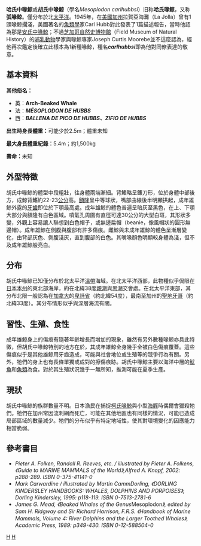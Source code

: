 {{Speciesbox 
| taxon = Mesoplodon carlhubbsi
| authority = Moore, 1963
| status = DD
| image = Hubb's_beaked_whale_size.svg
| image_caption = 與人類體型的對比
}}
'''哈氏中喙鯨'''或'''胡氏中喙鯨'''（學名''Mesoplodon carlhubbsi''）旧称'''哈氏喙鲸'''，又称'''弧喙鲸'''。僅分布於北[[太平洋|太平洋]]。1945年，在[[美國|美國]][[加州|加州]]拉賀亞海灘（La Jolla）曾有1頭喙鯨擱淺，美國著名的[[魚類學|魚類學]]家Carl Hubb對此發表了1篇描述報告，當時他認為那是[[安氏中喙鯨|安氏中喙鯨]]；不過[[芝加哥自然史博物館|芝加哥自然史博物館]]（Field Museum of Natural History）的[[哺乳動物|哺乳動物]]學家與喙鯨專家Joseph Curtis Moorebe並不這麼認為，經他再次鑑定後確立此樣本為1新種喙鯨，種名'''''carlhubbsi'''''即為他對同僚表達的敬意。

== 基本資料 ==

'''其他俗名：'''
* 英：'''Arch-Beaked Whale'''
* 法：'''''MÉSOPLODON DE HUBBS'''''
* 西：'''''BALLENA DE PICO DE HUBBS、ZIFIO DE HUBBS'''''

'''出生時身長體重：'''可能少於2.5m；體重未知

'''最大身長體重紀錄：'''5.4m；約1,500kg

'''壽命：'''未知

== 外型特徵 ==

胡氏中喙鯨的體型中段粗壯，往身體兩端漸細。背鰭略呈鐮刀形，位於身體中部後方，成鯨背鰭約22-23[[公分|公分]]高。[[額隆|額隆]]呈中等球狀，嘴部曲線後半明顯拱起，成年雄鯨外露的[[牙齒|牙齒]]即位於下顎最高處。成年雄鯨的體色普遍呈暗灰至黑色，在上、下顎大部分與額隆有白色區域。噴氣孔周圍有直徑可達30公分的大型白斑，其形狀多變，外觀上容易讓人聯想到白色帽子，或無邊扁帽（beanie，像風帽狀的圓形無邊帽）。成年雄鯨在側腹與腹部有許多傷痕。雌鯨與未成年雄鯨的體色呈漸層變化，由背部灰色、側腹淺灰，直到腹部的白色。其嘴喙顏色明顯較身體為淺，但不及成年雄鯨般亮白。

== 分布 ==

胡氏中喙鯨已知僅分布於北太平洋[[溫帶|溫帶]]海域。在北太平洋西部，此物種似乎侷限在[[日本|日本]][[本州|本州]]的東北部海岸，約在北緯38度[[親潮|親潮]]與[[黑潮|黑潮]]交會處。在北太平洋東部，其分布北限一般認為在[[加拿大|加拿大]]的[[卑詩省|卑詩省]]（約北緯54度），最南至加州的[[聖地牙哥|聖地牙哥]]（約北緯33度）。其分布情形似乎與深層海流有關。

== 習性、生殖、食性 ==

成年雄鯨身上的傷痕有隨著年齡增長而增加的現象，雖然有另外數種喙鯨亦具此特徵，但胡氏中喙鯨特別的地方在於，其成年雄鯨全身幾乎全被白色傷痕覆蓋。這些傷痕似乎是其他雄鯨用牙齒造成，可能與社會地位或生殖等的競爭行為有關。另外，牠們的身上也有長條單獨或成對的擦傷痕跡。胡氏中喙鯨主要以海洋中層的[[魷魚|魷魚]]和[[魚類|魚類]]為食。對於其生殖狀況幾乎一無所知，推測可能在夏季生產。

== 現狀 ==

胡氏中喙鯨的族群數量不明。日本漁民在捕捉[[柯氏喙鯨|柯氏喙鯨]]與小型[[海豚|海豚]]時偶爾會獵殺牠們。牠們在加州常因流刺網而死亡，可能在其他地區也有同樣的情況，可能已造成局部區域的數量減少。牠們的分布似乎有特定地域性，使其對環境變化的因應能力相當脆弱。

== 參考書目 ==
* ''Pieter A. Folken, Randall R. Reeves, etc. / illustrated by Pieter A. Folkens, 《Guide to MARINE MAMMALS of the World》,Alfred A. Knopf, 2002: p288-289. ISBN 0-375-41141-0''
* ''Mark Carwardine / illustrated by Martin CammDorling, 《DORLING KINDERSLEY HANDBOOKS: WHALES, DOLPHINS AND PORPOISES》, Dorling Kindersley, 1995: p118-119. ISBN 0-7513-2781-6'' 
* ''James G. Mead, 《Beaked Whales of the Genus ''Mesoplodon''》, edited by Sam H. Ridgway and Sir Richard Harrison, F.R.S. 《Handbook of Marine Mammals, Volume 4: River Dolphins and the Larger Toothed Whales》, Academic Press, 1989: p349-430. ISBN 0-12-588504-0''
{{Taxonbar}}

[[Category:1963年描述的动物|H]]
[[Category:中喙鲸属|H]]